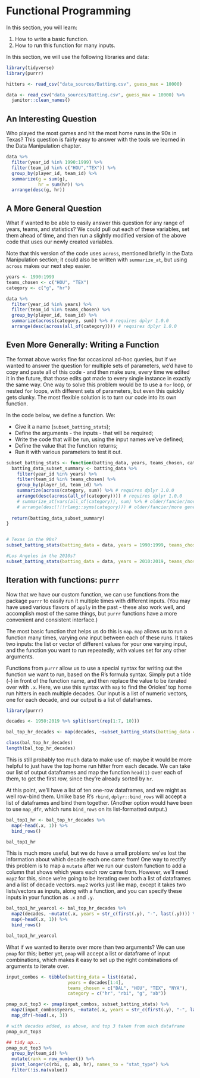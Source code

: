 # Functional Programming

In this section, you will learn:

1. How to write a basic function.
2. How to run this function for many inputs.


In this section, we will use the following libraries and data:

```r
library(tidyverse)
library(purrr)

hitters <- read_csv("data_sources/Batting.csv", guess_max = 10000)

data <- read_csv("data_sources/Batting.csv", guess_max = 10000) %>%
  janitor::clean_names()
```


## An Interesting Question

Who played the most games and hit the most home runs in the 90s in Texas? This question is fairly easy to answer with the tools we learned in the Data Manipulation chapter.

```r

data %>% 
  filter(year_id %in% 1990:1999) %>% 
  filter(team_id %in% c("HOU","TEX")) %>% 
  group_by(player_id, team_id) %>% 
  summarize(g = sum(g),
            hr = sum(hr)) %>%
  arrange(desc(g, hr))

```

## A More General Question

What if wanted to be able to easily answer this question for any range of years, teams, and statistics? We could pull out each of these variables, set them ahead of time, and then run a slightly modified version of the above code that uses our newly created variables.

Note that this version of the code uses `across`, mentioned briefly in the Data Manipulation section; it could also be written with `summarize_at`, but using `across` makes our next step easier.

```r
years <- 1990:1999
teams_chosen <- c("HOU", "TEX")
category <- c("g", "hr")

data %>% 
  filter(year_id %in% years) %>% 
  filter(team_id %in% teams_chosen) %>%
  group_by(player_id, team_id) %>% 
  summarize(across(category, sum)) %>% # requires dplyr 1.0.0
  arrange(desc(across(all_of(category)))) # requires dplyr 1.0.0

```

## Even More Generally: Writing a Function

The format above works fine for occasional ad-hoc queries, but if we wanted to answer the question for multiple sets of parameters, we'd have to copy and paste all of this code - and then make sure, every time we edited it in the future, that those edits got made to every single instance in exactly the same way. One way to solve this problem would be to use a `for` loop, or nested `for` loops, with different sets of parameters, but even this quickly gets clunky. The most flexible solution is to turn our code into its own function.

In the code below, we define a function. We:

* Give it a name (`subset_batting_stats`);
* Define the arguments - the inputs - that will be required;
* Write the code that will be run, using the input names we've defined;
* Define the value that the function returns;
* Run it with various parameters to test it out.


```r
subset_batting_stats <- function(batting_data, years, teams_chosen, category){
  batting_data_subset_summary <- batting_data %>% 
    filter(year_id %in% years) %>% 
    filter(team_id %in% teams_chosen) %>% 
    group_by(player_id, team_id) %>%
    summarize(across(category, sum)) %>% # requires dplyr 1.0.0
    arrange(desc(across(all_of(category)))) # requires dplyr 1.0.0
    # summarize_at(vars(all_of(category)), sum) %>% # older/fancier/more general method
    # arrange(desc(!!!rlang::syms(category))) # older/fancier/more general method
  
  return(batting_data_subset_summary)
}


# Texas in the 90s?
subset_batting_stats(batting_data = data, years = 1990:1999, teams_chosen = c("HOU", "TEX"), category = c("g", "hr"))

#Los Angeles in the 2010s?
subset_batting_stats(batting_data = data, years = 2010:2019, teams_chosen = c("LAN", "LAA"), category = c("hr", "g"))

```

## Iteration with functions: `purrr`

Now that we have our custom function, we can use functions from the package `purrr` to easily run it multiple times with different inputs. (You may have used various flavors of `apply` in the past - these also work well, and accomplish most of the same things, but `purrr` functions have a more convenient and consistent interface.)

The most basic function that helps us do this is `map`. `map` allows us to run a function many times, varying *one* input between each of these runs. It takes two inputs: the list or vector of different values for your one varying input, and the function you want to run repeatedly, with values set for any other arguments.

Functions from `purrr` allow us to use a special syntax for writing out the function we want to run, based on the R's formula syntax. Simply put a tilde (`~`) in front of the function name, and then replace the value to be iterated over with `.x`. Here, we use this syntax with `map` to find the Orioles' top home run hitters in each multiple decades. Our input is a list of numeric vectors, one for each decade, and our output is a list of dataframes.

```r
library(purrr)

decades <- 1950:2019 %>% split(sort(rep(1:7, 10)))

bal_top_hr_decades <- map(decades, ~subset_batting_stats(batting_data = data, years = .x, teams_chosen = "BAL", category = "hr"))

class(bal_top_hr_decades)
length(bal_top_hr_decades)
```

This is still probably too much data to make use of: maybe it would be more helpful to just have the top home run hitter from each decade. We can take our list of output dataframes and map the function `head(1)` over each of them, to get the first row, since they're already sorted by `hr`. 

At this point, we'll have a list of ten one-row dataframes, and we might as well row-bind them. Unlike base R's `rbind`, `dplyr::bind_rows` will accept a list of dataframes and bind them together. (Another option would have been to use `map_dfr`, which runs `bind_rows` on its list-formatted output.)

```r
bal_top1_hr <- bal_top_hr_decades %>%
  map(~head(.x, 1)) %>%
  bind_rows()

bal_top1_hr

```

This is much more useful, but we do have a small problem: we've lost the information about which decade each one came from! One way to rectify this problem is to map a `mutate` after we run our custom function to add a column that shows which years each row came from. However, we'll need `map2` for this, since we're going to be iterating over both a list of dataframes and a list of decade vectors. `map2` works just like map, except it takes two lists/vectors as inputs, along with a function, and you can specify these inputs in your function as `.x` and `.y`.

```r
bal_top1_hr_yearcol <- bal_top_hr_decades %>%
  map2(decades, ~mutate(.x, years = str_c(first(.y), "-", last(.y)))) %>%
  map(~head(.x, 1)) %>%
  bind_rows()

bal_top1_hr_yearcol

```

What if we wanted to iterate over more than two arguments? We can use `pmap` for this; better yet, `pmap` will accept a list or dataframe of input combinations, which makes it easy to set up the right combinations of arguments to iterate over.

```r
input_combos <- tibble(batting_data = list(data), 
                       years = decades[1:4],
                       teams_chosen = c("BAL", "HOU", "TEX", "NYA"),
                       category = c("hr", "rbi", "g", "ab"))

pmap_out_top3 <- pmap(input_combos, subset_batting_stats) %>%
  map2(input_combos$years, ~mutate(.x, years = str_c(first(.y), "-", last(.y)))) %>%
  map_dfr(~head(.x, 3))

# with decades added, as above, and top 3 taken from each dataframe
pmap_out_top3

## tidy up...
pmap_out_top3 %>%
  group_by(team_id) %>%
  mutate(rank = row_number()) %>%
  pivot_longer(c(rbi, g, ab, hr), names_to = "stat_type") %>%
  filter(!is.na(value))

```

